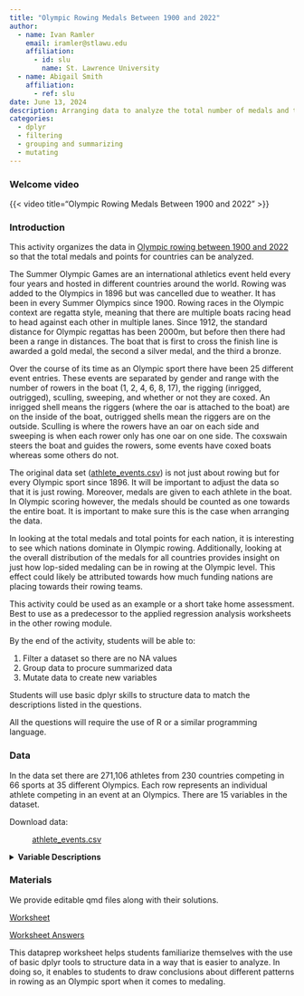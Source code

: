 ```yaml
---
title: "Olympic Rowing Medals Between 1900 and 2022"
author:
  - name: Ivan Ramler
    email: iramler@stlawu.edu
    affiliation:
      - id: slu
        name: St. Lawrence University
  - name: Abigail Smith
    affiliation:
      - ref: slu
date: June 13, 2024
description: Arranging data to analyze the total number of medals and the weighted points for nations competing in rowing events in the Summer Olympic Games between 1900 and 2022.
categories:
  - dplyr
  - filtering
  - grouping and summarizing
  - mutating
---
```


### Welcome video

{{< video  title="Olympic Rowing Medals Between 1900 and 2022" >}}

### Introduction

This activity organizes the data in [Olympic rowing between 1900 and 2022](https://www.kaggle.com/datasets/heesoo37/120-years-of-olympic-history-athletes-and-results?resource=download){target="_blank"} so that the total medals and points for countries can be analyzed. 

The Summer Olympic Games are an international athletics event held every four years and hosted in different countries around the world. Rowing was added to the Olympics in 1896 but was cancelled due to weather. It has been in every Summer Olympics since 1900. Rowing races in the Olympic context are regatta style, meaning that there are multiple boats racing head to head against each other in multiple lanes. Since 1912, the standard distance for Olympic regattas has been 2000m, but before then there had been a range in distances. The boat that is first to cross the finish line is awarded a gold medal, the second a silver medal, and the third a bronze. 

Over the course of its time as an Olympic sport there have been 25 different event entries. These events are separated by gender and range with the number of rowers in the boat (1, 2, 4, 6, 8, 17), the rigging (inrigged, outrigged), sculling, sweeping, and whether or not they are coxed. An inrigged shell means the riggers (where the oar is attached to the boat) are on the inside of the boat, outrigged shells mean the riggers are on the outside. Sculling is where the rowers have an oar on each side and sweeping is when each rower only has one oar on one side. The coxswain steers the boat and guides the rowers, some events have coxed boats whereas some others do not. 

The original data set ([athlete_events.csv](athlete_events.csv){target="_blank"}) is not just about rowing but for every Olympic sport since 1896. It will be important to adjust the data so that it is just rowing. Moreover, medals are given to each athlete in the boat. In Olympic scoring however, the medals should be counted as one towards the entire boat. It is important to make sure this is the case when arranging the data.

In looking at the total medals and total points for each nation, it is interesting to see which nations dominate in Olympic rowing. Additionally, looking at the overall distribution of the medals for all countries provides insight on just how lop-sided medaling can be in rowing at the Olympic level. This effect could likely be attributed towards how much funding nations are placing towards their rowing teams. 

::: {.callout-note collapse="true" title="Activity Length" appearance="minimal"}
This activity could be used as an example or a short take home assessment. Best to use as a predecessor to the applied regression analysis worksheets in the other rowing module. 
:::

::: {.callout-note collapse="true" title="Learning Objectives" appearance="minimal"}
By the end of the activity, students will be able to:

1.  Filter a dataset so there are no NA values
2.  Group data to procure summarized data
3.  Mutate data to create new variables
:::

::: {.callout-note collapse="true" title="Methods" appearance="minimal"}
Students will use basic dplyr skills to structure data to match the descriptions listed in the questions.  
:::

::: {.callout-note collapse="true" title="Technology Requirements" appearance="minimal"}
All the questions will require the use of R or a similar programming language. 
:::

### Data

In the data set there are 271,106 athletes from 230 countries competing in 66 sports at 35 different Olympics. Each row represents an individual athlete competing in an event at an Olympics. There are 15 variables in the dataset. 

Download data: 

: [athlete_events.csv](athlete_events.csv){target="_blank"}

<details>
<summary><b>Variable Descriptions</b></summary>

| Variable | Description |
|-------------------|-----------------------------------------------------|
| `ID` | The ID number assigned to the athlete. |
| `Name` | The name of the athlete in `first name last name` order. |
| `Sex` | The sex of the athlete. |
| `Age` | The age of the athlete at the time of competing. |
| `Height` | The height of the athlete at the time of competing. Measured in cm.|
| `Weight` | The weight of the athlete at the time of competing. Measured in kg.|
| `Team` | The team the athlete is a member of. In some cases this is different than the`NOC`. |
| `NOC` | The nation the athlete is representing, usually the best variable to choose to analyze nations. |
| `Games` | The Olympic Games the case is from. e.g. "1992 Summer Olympics". |
| `Year` | The year the athlete was competing. |
| `Season` | The season the athlete was competing, "Summer" or "Winter". |
| `City` | The city the Olympics were hosted in the case. |
| `Sport` | The sport the athlete competed in. |
| `Event` | The event the athlete competed in. |
| `Medal` | If the athlete medaled, which medal they won. |

**Data Source**

[120 years of Olympic history: athletes and results](https://www.kaggle.com/datasets/heesoo37/120-years-of-olympic-history-athletes-and-results?resource=download){target="_blank"}

</details>

### Materials

We provide editable qmd files along with their solutions.

[Worksheet](rowing_dataprep_worksheet.qmd)

[Worksheet Answers](rowing_dataprep_worksheet_ANSWERS.qmd)

::: {.callout-note collapse="true" title="Conclusion" appearance="minimal"}
This dataprep worksheet helps students familiarize themselves with the use of basic dplyr tools to structure data in a way that is easier to analyze. In doing so, it enables to students to draw conclusions about different patterns in rowing as an Olympic sport when it comes to medaling. 
:::
